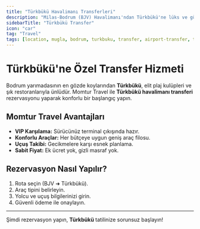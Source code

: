 ```yaml
---
title: "Türkbükü Havalimanı Transferleri"
description: "Milas-Bodrum (BJV) Havalimanı'ndan Türkbükü'ne lüks ve güvenli özel transfer hizmeti. Momtur Travel ile sorunsuz ulaşım."
sidebarTitle: "Türkbükü Transfer"
icon: "car"
tag: "Travel"
tags: [location, mugla, bodrum, turkbuku, transfer, airport-transfer, travel, luxury]
---
```


# Türkbükü'ne Özel Transfer Hizmeti

Bodrum yarımadasının en gözde koylarından **Türkbükü**, elit plaj kulüpleri ve şık restoranlarıyla ünlüdür. Momtur Travel ile **Türkbükü havalimanı transferi** rezervasyonu yaparak konforlu bir başlangıç yapın.

## Momtur Travel Avantajları

* **VIP Karşılama:** Sürücünüz terminal çıkışında hazır.
* **Konforlu Araçlar:** Her bütçeye uygun geniş araç filosu.
* **Uçuş Takibi:** Gecikmelere karşı esnek planlama.
* **Sabit Fiyat:** Ek ücret yok, gizli masraf yok.

## Rezervasyon Nasıl Yapılır?

1. Rota seçin (BJV ➜ Türkbükü).
2. Araç tipini belirleyin.
3. Yolcu ve uçuş bilgilerinizi girin.
4. Güvenli ödeme ile onaylayın.

---

Şimdi rezervasyon yapın, **Türkbükü** tatilinize sorunsuz başlayın!
